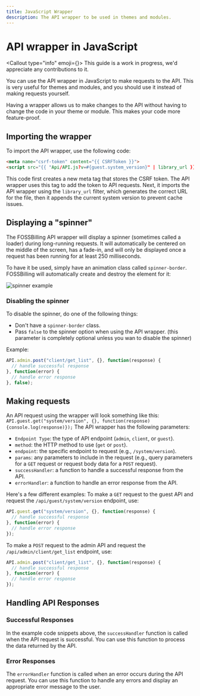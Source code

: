 ```yaml
---
title: JavaScript Wrapper
description: The API wrapper to be used in themes and modules.
---
```



# <FontAwesomeIcon icon={faRobot} /> API wrapper in JavaScript
<Callout type="info" emoji={<FontAwesomeIcon icon={faCircleInfo} />}>
  This guide is a work in progress, we'd appreciate any contributions to it.
</Callout>

You can use the API wrapper in JavaScript to make requests to the API. This is very useful for themes and modules, and you should use it instead of making requests yourself.

Having a wrapper allows us to make changes to the API without having to change the code in your theme or module. This makes your code more feature-proof.

## Importing the wrapper

To import the API wrapper, use the following code:

```html
<meta name="csrf-token" content="{{ CSRFToken }}">
<script src="{{ "Api/API.js?v=#{guest.system_version}" | library_url }}"></script>
```

This code first creates a new meta tag that stores the CSRF token. The API wrapper uses this tag to add the token to API requests. Next, it imports the API wrapper using the `library_url` filter, which generates the correct URL for the file, then it appends the current system version to prevent cache issues.

## Displaying a "spinner"

The FOSSBilling API wrapper will display a spinner (sometimes called a loader) during long-running requests.
It will automatically be centered on the middle of the screen, has a fade-in, and will only be displayed once a request has been running for at least 250 milliseconds.

To have it be used, simply have an animation class called `spinner-border`. FOSSBilling will automatically create and destroy the element for it:

![spinner example](/img/docs/spinner-example.gif)

### Disabling the spinner

To disable the spinner, do one of the following things:
 - Don't have a `spinner-border` class.
 - Pass `false` to the spinner option when using the API wrapper. (this parameter is completely optional unless you wan to disable the spinner)

Example:

```js
API.admin.post("client/get_list", {}, function(response) {
  // handle successful response
}, function(error) {
  // handle error response
}, false);
```

## Making requests

An API request using the wrapper will look something like this:
`API.guest.get("system/version", {}, function(response){console.log(response)});`
The API wrapper has the following parameters:
-   `Endpoint Type`: the type of API endpoint (`admin`, `client`, or `guest`).
-   `method`: the HTTP method to use (`get` or `post`).
-   `endpoint`: the specific endpoint to request (e.g., `/system/version`).
-   `params`: any parameters to include in the request (e.g., query parameters for a `GET` request or request body data for a `POST` request).
-   `successHandler`: a function to handle a successful response from the API.
-   `errorHandler`: a function to handle an error response from the API.

Here's a few different examples:
To make a `GET` request to the guest API and request the `/api/guest/system/version` endpoint, use:

```js
API.guest.get("system/version", {}, function(response) {
  // handle successful response
}, function(error) {
  // handle error response
});
```

To make a `POST` request to the admin API and request the `/api/admin/client/get_list` endpoint, use:

```js
API.admin.post("client/get_list", {}, function(response) {
  // handle successful response
}, function(error) {
  // handle error response
});
```
## Handling API Responses

### Successful Responses

In the example code snippets above, the `successHandler` function is called when the API request is successful. You can use this function to process the data returned by the API.

### Error Responses

The `errorHandler` function is called when an error occurs during the API request. You can use this function to handle any errors and display an appropriate error message to the user.
